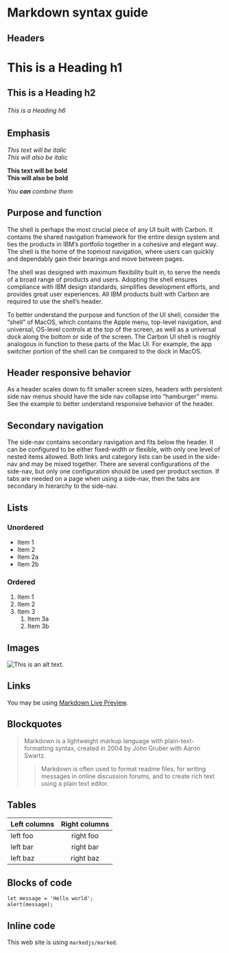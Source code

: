 # Markdown syntax guide

## Headers

# This is a Heading h1
## This is a Heading h2
###### This is a Heading h6

## Emphasis

*This text will be italic*  
_This will also be italic_

**This text will be bold**  
__This will also be bold__

_You **can** combine them_

## Purpose and function

The shell is perhaps the most crucial piece of any UI built with Carbon. It contains the shared navigation framework for the entire design system and ties the products in IBM’s portfolio together in a cohesive and elegant way. The shell is the home of the topmost navigation, where users can quickly and dependably gain their bearings and move between pages.

The shell was designed with maximum flexibility built in, to serve the needs of a broad range of products and users. Adopting the shell ensures compliance with IBM design standards, simplifies development efforts, and provides great user experiences. All IBM products built with Carbon are required to use the shell’s header.

To better understand the purpose and function of the UI shell, consider the “shell” of MacOS, which contains the Apple menu, top-level navigation, and universal, OS-level controls at the top of the screen, as well as a universal dock along the bottom or side of the screen. The Carbon UI shell is roughly analogous in function to these parts of the Mac UI. For example, the app switcher portion of the shell can be compared to the dock in MacOS.

## Header responsive behavior
As a header scales down to fit smaller screen sizes, headers with persistent side nav menus should have the side nav collapse into “hamburger” menu. See the example to better understand responsive behavior of the header.

## Secondary navigation
The side-nav contains secondary navigation and fits below the header. It can be configured to be either fixed-width or flexible, with only one level of nested items allowed. Both links and category lists can be used in the side-nav and may be mixed together. There are several configurations of the side-nav, but only one configuration should be used per product section. If tabs are needed on a page when using a side-nav, then the tabs are secondary in hierarchy to the side-nav.

## Lists

### Unordered

* Item 1
* Item 2
* Item 2a
* Item 2b

### Ordered

1. Item 1
2. Item 2
3. Item 3
    1. Item 3a
    2. Item 3b

## Images

![This is an alt text.](/image/sample.webp "This is a sample image.")

## Links

You may be using [Markdown Live Preview](https://markdownlivepreview.com/).

## Blockquotes

> Markdown is a lightweight markup language with plain-text-formatting syntax, created in 2004 by John Gruber with Aaron Swartz.
>
>> Markdown is often used to format readme files, for writing messages in online discussion forums, and to create rich text using a plain text editor.

## Tables

| Left columns  | Right columns |
| ------------- |:-------------:|
| left foo      | right foo     |
| left bar      | right bar     |
| left baz      | right baz     |

## Blocks of code

```
let message = 'Hello world';
alert(message);
```

## Inline code

This web site is using `markedjs/marked`.
